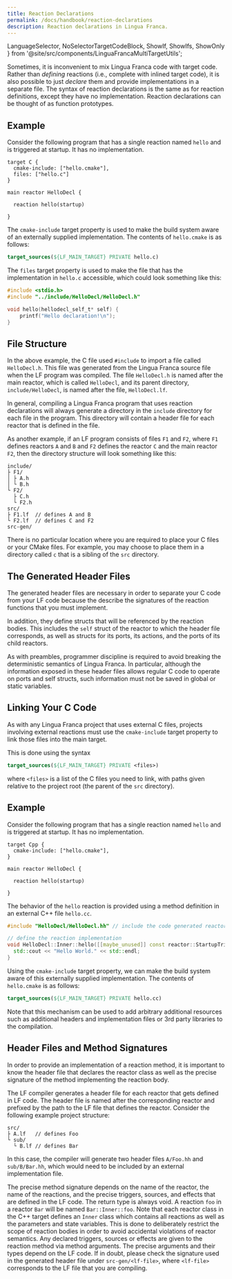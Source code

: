 ```yaml
---
title: Reaction Declarations
permalink: /docs/handbook/reaction-declarations
description: Reaction declarations in Lingua Franca.
---
```


  LanguageSelector,
  NoSelectorTargetCodeBlock,
  ShowIf, ShowIfs, ShowOnly
} from '@site/src/components/LinguaFrancaMultiTargetUtils';

<LanguageSelector c cpp />

Sometimes, it is inconvenient to mix Lingua Franca code with target code. Rather than _defining_ reactions (i.e., complete with inlined target code), it is also possible to just _declare_ them and provide implementations in a separate file. The syntax of reaction declarations is the same as for reaction definitions, except they have no implementation. Reaction declarations can be thought of as function prototypes.

<ShowIfs>
<ShowIf c>

## Example

Consider the following program that has a single reaction named `hello` and is triggered at startup.
It has no implementation.

```lf-c
target C {
  cmake-include: ["hello.cmake"],
  files: ["hello.c"]
}

main reactor HelloDecl {

  reaction hello(startup)

}
```

The `cmake-include` target property is used to make the build system aware of an externally supplied implementation. The contents of `hello.cmake` is as follows:

```cmake
target_sources(${LF_MAIN_TARGET} PRIVATE hello.c)
```

The `files` target property is used to make the file that has the implementation in `hello.c` accessible,
which could look something like this:

```c
#include <stdio.h>
#include "../include/HelloDecl/HelloDecl.h"

void hello(hellodecl_self_t* self) {
    printf("Hello declaration!\n");
}
```

## File Structure

In the above example, the C file used `#include` to import a file called `HelloDecl.h`. This file
was generated from the Lingua Franca source file when the LF program was compiled. The file
`HelloDecl.h` is named after the main reactor, which is called `HelloDecl`, and its parent
directory, `include/HelloDecl`, is named after the file, `HelloDecl.lf`.

In general, compiling a Lingua Franca program that uses reaction declarations will always generate a
directory in the `include` directory for each file in the program. This directory will contain a
header file for each reactor that is defined in the file.

As another example, if an LF program consists of files `F1` and `F2`, where `F1` defines reactors
`A` and `B` and `F2` defines the reactor `C` and the main reactor `F2`, then the directory structure
will look something like this:

```
include/
├ F1/
│ ├ A.h
│ └ B.h
└ F2/
  ├ C.h
  └ F2.h
src/
├ F1.lf  // defines A and B
└ F2.lf  // defines C and F2
src-gen/
```

There is no particular location where you are required to place your C files or your CMake files.
For example, you may choose to place them in a directory called `c` that is a sibling of the `src`
directory.

## The Generated Header Files

The generated header files are necessary in order to separate your C code from your LF code because
the describe the signatures of the reaction functions that you must implement.

In addition, they define structs that will be referenced by the reaction bodies. This includes the
`self` struct of the reactor to which the header file corresponds, as well as structs for its ports,
its actions, and the ports of its child reactors.

As with preambles, programmer discipline is required to avoid breaking the deterministic semantics
of Lingua Franca. In particular, although the information exposed in these header files allows
regular C code to operate on ports and self structs, such information must not be saved in global or
static variables.

## Linking Your C Code

As with any Lingua Franca project that uses external C files, projects involving external reactions
must use the `cmake-include` target property to link those files into the main target.

This is done using the syntax

```cmake
target_sources(${LF_MAIN_TARGET} PRIVATE <files>)
```

where `<files>` is a list of the C files you need to link, with paths given relative to the project
root (the parent of the `src` directory).

</ShowIf>

<ShowIf cpp>

## Example

Consider the following program that has a single reaction named `hello` and is triggered at startup.
It has no implementation.

```lf-cpp
target Cpp {
  cmake-include: ["hello.cmake"],
}

main reactor HelloDecl {

  reaction hello(startup)

}
```

The behavior of the `hello` reaction is provided using a method definition in an external C++ file `hello.cc`.

```cpp
#include "HelloDecl/HelloDecl.hh" // include the code generated reactor class

// define the reaction implementation
void HelloDecl::Inner::hello([[maybe_unused]] const reactor::StartupTrigger& startup) {
  std::cout << "Hello World." << std::endl;
}
```

Using the `cmake-include` target property, we can make the build system aware of this externally supplied implementation. The contents of `hello.cmake` is as follows:

```cmake
target_sources(${LF_MAIN_TARGET} PRIVATE hello.cc)
```
Note that this mechanism can be used to add arbitrary additional resources such as additional headers and implementation files or 3rd party libraries to the compilation.

## Header Files and Method Signatures

In order to provide an implementation of a reaction method, it is important to know the header file that declares the reactor class as well as the precise signature of the method implementing the reaction body.

The LF compiler generates a header file for each reactor that gets defined in LF code. The header file is named after the corresponding reactor and prefixed by the path to the LF file that defines the reactor. Consider the following example project structure:
```
src/
├ A.lf   // defines Foo
└ sub/
  └ B.lf // defines Bar
```
In this case, the compiler will generate two header files `A/Foo.hh` and `sub/B/Bar.hh`, which would need to be included by an external implementation file.

The precise method signature depends on the name of the reactor, the name of the reactions, and the precise triggers, sources, and effects that are defined in the LF code.
The return type is always void. A reaction `foo` in a reactor `Bar` will be named `Bar::Inner::foo`. Note that each reactor class in the C++ target defines an `Inner` class which contains all reactions as well as the parameters and state variables. This is done to deliberately restrict the scope of reaction bodies in order to avoid accidental violations of reactor semantics.
Any declared triggers, sources or effects are given to the reaction method via method arguments. The precise arguments and their types depend on the LF code. If in doubt, please check the signature used in the generated header file under `src-gen/<lf-file>`, where `<lf-file>` corresponds to the LF file that you are compiling.
</ShowIf>
</ShowIfs>
